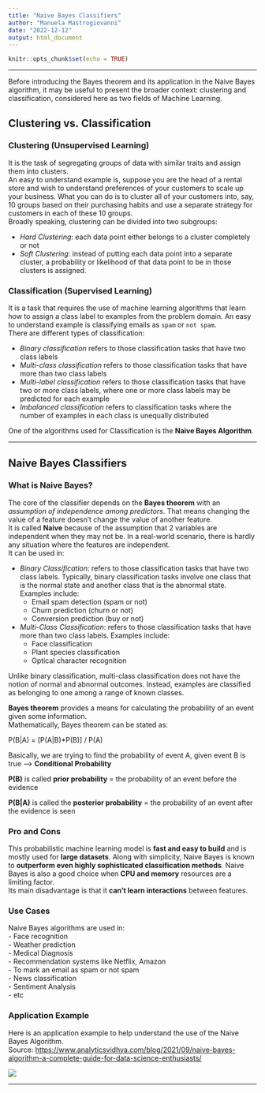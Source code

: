 ```yaml
---
title: "Naive Bayes Classifiers"
author: "Manuela Mastrogiovanni"
date: "2022-12-12"
output: html_document
---
```


```r
knitr::opts_chunk$set(echo = TRUE)
```

---  

Before introducing the Bayes theorem and its application in the Naive Bayes algorithm, it may be
useful to present the broader context: clustering and classification, considered here as two fields of Machine Learning.

## Clustering vs. Classification   

### Clustering (Unsupervised Learning)  

It is the task of segregating groups of data with similar traits and assign them into clusters.  
An easy to understand example is, suppose you are the head of a rental store and wish to understand preferences of your customers to scale up your business. What you can do is to cluster all of your customers into, say, 10 groups based on their purchasing habits and use a separate strategy for customers in each of these 10 groups.  
Broadly speaking, clustering can be divided into two subgroups:  

- *Hard Clustering*: each data point either belongs to a cluster completely or not  
- *Soft Clustering*: instead of putting each data point into a separate cluster, a probability or likelihood of that data point to be in those clusters is assigned.  

### Classification (Supervised Learning)  

It is a task that requires the use of machine learning algorithms that learn how to assign a class label to examples from the problem domain. An easy to understand example is classifying emails as `spam` or `not spam`.  
There are different types of classification:  

- *Binary classification* refers to those classification tasks that have two class labels    
- *Multi-class classification* refers to those classification tasks that have more than two class labels    
- *Multi-label classification* refers to those classification tasks that have two or more class labels, where one or more class labels may be predicted for each example    
- *Imbalanced classification* refers to classification tasks where the number of examples in each class is unequally distributed    

One of the algorithms used for Classification is the **Naive Bayes Algorithm**.  


---  

## Naive Bayes Classifiers  

### What is Naive Bayes?  

The core of the classifier depends on the **Bayes theorem** with an *assumption of independence among predictors*. That means changing the value of a feature doesn’t change the value of another feature.  
It is called **Naive** because of the assumption that 2 variables are independent when they may not be. In a real-world scenario, there is hardly any situation where the features are independent.  
It can be used in:  

- *Binary Classification*: refers to those classification tasks that have two class labels. Typically, binary classification tasks involve one class that is the normal state and another class that is the abnormal state. Examples include:  
  - Email spam detection (spam or not)  
  - Churn prediction (churn or not)  
  - Conversion prediction (buy or not)  

- *Multi-Class Classification*: refers to those classification tasks that have more than two class labels.
Examples include:  
  - Face classification  
  - Plant species classification  
  - Optical character recognition  
  
Unlike binary classification, multi-class classification does not have the notion of normal and abnormal outcomes. Instead, examples are classified as belonging to one among a range of known classes.  

**Bayes theorem** provides a means for calculating the probability of an event given some information.  
Mathematically, Bayes theorem can be stated as:  

P(B|A) = [P(A|B)*P(B)] / P(A)  

Basically, we are trying to find the probability of event A, given event B is true --> **Conditional Probability**  

**P(B)** is called **prior probability** = the probability of an event before the evidence  

**P(B|A)** is called the **posterior probability** = the probability of an event after the evidence is seen  


### Pro and Cons  

This probabilistic machine learning model is **fast and easy to build** and is mostly used for **large datasets**. Along with simplicity, Naive Bayes is known to **outperform even highly sophisticated classification methods**. Naive Bayes is also a good choice when **CPU and memory** resources are a limiting factor.  
Its main disadvantage is that it **can’t learn interactions** between features.


### Use Cases  

Naive Bayes algorithms are used in:  
  - Face recognition  
  - Weather prediction   
  - Medical Diagnosis  
  - Recommendation systems like Netflix, Amazon  
  - To mark an email as spam or not spam  
  - News classification  
  - Sentiment Analysis  
  - etc
  
### Application Example  

Here is an application example to help understand the use of the Naive Bayes Algorithm.  
Source: <https://www.analyticsvidhya.com/blog/2021/09/naive-bayes-algorithm-a-complete-guide-for-data-science-enthusiasts/>


![](images/example.png)


---